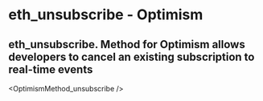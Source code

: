 # eth_unsubscribe  - Optimism

## eth_unsubscribe. Method for Optimism allows developers to cancel an existing subscription to real-time events


<OptimismMethod_unsubscribe />
